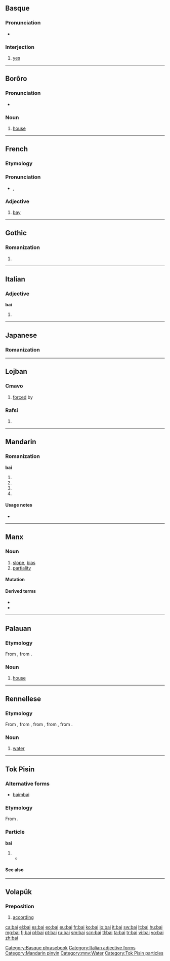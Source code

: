 {{also|bāi|bái|bǎi|bài|băi|Bai}}
==Basque==

===Pronunciation===
* {{IPA|/baj/|lang=eu}}

===Interjection===
{{head|eu|interjection}}

# [[yes]]

[[Category:Basque phrasebook]]

----

==Borôro==

===Pronunciation===
* {{IPA|/bai̯/|lang=bor}}

===Noun===
{{head|bor|noun}}

# [[house]]

----

==French==

===Etymology===
{{etyl|la|fr}} {{term|lang=la|badius}}

===Pronunciation===
* {{IPA|/bɛ/|lang=fr}}, {{X-SAMPA|/bE/}}

===Adjective===
{{fr-adj}}

# [[bay]]

----

==Gothic==

===Romanization===
{{got-rom}}

# {{got-romanization of|𐌱𐌰𐌹}}

----

==Italian==

===Adjective===
'''bai''' {{m}}

# {{form of|masculine plural|baio|lang=it}}

[[Category:Italian adjective forms]]

----

==Japanese==

===Romanization===
{{ja-romaji|ばい|バイ}}

----

==Lojban==

===Cmavo===
{{jbo-cmavo}}

# [[forced]] by

===Rafsi===
{{jbo-rafsi}}

# {{rafsi of|bapli}}

----

==Mandarin==

===Romanization===
'''bai'''

# {{nonstandard spelling of|lang=cmn|sc=Latn|bāi}}
# {{nonstandard spelling of|lang=cmn|sc=Latn|bái}}
# {{nonstandard spelling of|lang=cmn|sc=Latn|bǎi}}
# {{nonstandard spelling of|lang=cmn|sc=Latn|bài}}

====Usage notes====
* {{zh-tone}}

[[Category:Mandarin pinyin]]

----

==Manx==

===Noun===
{{gv-noun|g=m|gen=bai|pl=baiaghyn}}

# [[slope]], [[bias]]
# [[partiality]]

====Mutation====
{{gv mut cons|b|ai}}

====Derived terms====
* {{l/gv|baiagh}}
* {{l/gv|neuvaiaght}}

----

==Palauan==

===Etymology===
From {{etyl|poz-pro|pau}} {{recons|balay|lang=poz-pro}}, from {{etyl|map-pro|pau}} {{recons|balay|lang=map-pro}}.

===Noun===
{{head|pau|noun}}

# [[house]] {{gloss|abode}}

----

==Rennellese==

===Etymology===
From {{etyl|poz-pol-pro|mnv}} {{recons|wai|lang=poz-pol-pro}}, from {{etyl|poz-oce-pro|mnv}} {{recons|waiʀ|lang=poz-oce-pro}}, from {{etyl|poz-cet-pro|mnv}} {{recons|waiʀ|lang=poz-cet-pro}}, from {{etyl|pqe-pro|mnv}} {{recons|waiʀ|lang=pqe-pro}}, from {{etyl|poz-pro|mnv}} {{recons|wahiʀ|lang=poz-pro}}.

===Noun===
{{head|mnv|noun}}

# [[water]] {{gloss|clear liquid H₂O}}

[[Category:mnv:Water]]

----

==Tok Pisin==

===Alternative forms===
*[[baimbai]] {{qualifier|archaic}}

===Etymology===
From {{etyl|en|tpi}} {{term|by and by|lang=en}}.

===Particle===
'''bai'''

# {{non-gloss definition|Marks [[future]] tense}}
#* {{tpi-cite-bible|Gen|1|26|Bihain God i tok olsem, “Nau yumi wokim ol manmeri '''bai''' ol i kamap olsem yumi yet. Bai yumi putim ol i stap bos bilong ol pis na ol pisin na bilong olgeta kain animal na bilong olgeta samting bilong graun.”}}

{{LDL|tpi}}

====See also====
{{tpi-tense markers}}

[[Category:Tok Pisin particles]]

----

==Volapük==

===Preposition===
{{head|vo|preposition}}

# [[according]]

[[ca:bai]]
[[el:bai]]
[[es:bai]]
[[eo:bai]]
[[eu:bai]]
[[fr:bai]]
[[ko:bai]]
[[io:bai]]
[[it:bai]]
[[sw:bai]]
[[lt:bai]]
[[hu:bai]]
[[mg:bai]]
[[fj:bai]]
[[pl:bai]]
[[pt:bai]]
[[ru:bai]]
[[sm:bai]]
[[scn:bai]]
[[tl:bai]]
[[ta:bai]]
[[tr:bai]]
[[vi:bai]]
[[vo:bai]]
[[zh:bai]]